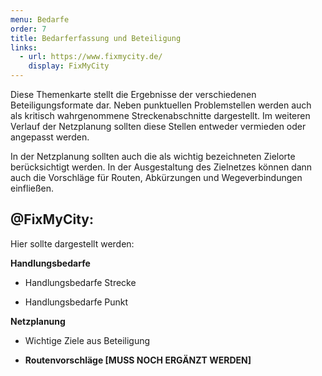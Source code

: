 ```yaml
---
menu: Bedarfe
order: 7
title: Bedarferfassung und Beteiligung
links:
  - url: https://www.fixmycity.de/
    display: FixMyCity
---
```


Diese Themenkarte stellt die Ergebnisse der verschiedenen Beteiligungsformate dar. Neben punktuellen Problemstellen werden auch als kritisch wahrgenommene Streckenabschnitte dargestellt. Im weiteren Verlauf der Netzplanung sollten diese Stellen entweder vermieden oder angepasst werden.&#x20;

In der Netzplanung sollten auch die als wichtig bezeichneten Zielorte berücksichtigt werden. In der Ausgestaltung des Zielnetzes können dann auch die Vorschläge für Routen, Abkürzungen und Wegeverbindungen einfließen.&#x20;

## @FixMyCity:&#x20;

Hier sollte dargestellt werden:&#x20;

**Handlungsbedarfe**

- Handlungsbedarfe Strecke

- Handlungsbedarfe Punkt

**Netzplanung**

- Wichtige Ziele aus Beteiligung

- **Routenvorschläge \[MUSS NOCH ERGÄNZT WERDEN]**
